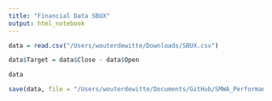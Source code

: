 ```yaml
---
title: "Financial Data SBUX"
output: html_notebook
---
```


```r
data = read.csv("/Users/wouterdewitte/Downloads/SBUX.csv")

data$Target = data$Close - data$Open

data

save(data, file = "/Users/wouterdewitte/Documents/GitHub/SMWA_Performance/data/Financial_Data.RData")
```
